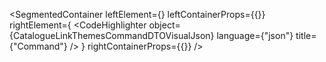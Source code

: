 
<SegmentedContainer
  leftElement={<CatalogueLinkThemesCommandDTODesc />}
  leftContainerProps={{}}
  rightElement={
    <CodeHighlighter
      object={CatalogueLinkThemesCommandDTOVisualJson}
      language={"json"}
      title={"Command"}
    />
  }
  rightContainerProps={{}}
/>
